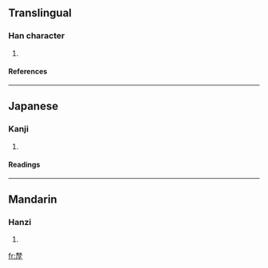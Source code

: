 ==Translingual==
===Han character===
{{Han char|rn=39|rad=子|as=11|sn=14|four=5824<sub>7</sub>|canj=十大一弓木 (JKMND)}}
# {{defn|Han|sort=子11}}
====References====
{{Han ref|kx=0280.220|dkj=07022|dj=0549.210|hdz=21018.140|uh=5B77|ud=23415|bh=E17D|bd=57725}}
----
==Japanese==

===Kanji===
{{ja-kanji|grade=|rs=子11}}
# {{defn|Japanese}} 
====Readings====
{{ja-readings|on=[[り]] (ri)|kun=[[ふたご]] (futago)}}
----
==Mandarin==
===Hanzi===
{{cmn-hanzi|pin=[[lí]] (li2), [[rù]] (ru4)|wg=li<sup>2</sup>, ju<sup>4</sup>}}
# {{defn|Mandarin}}

[[fr:孷]]